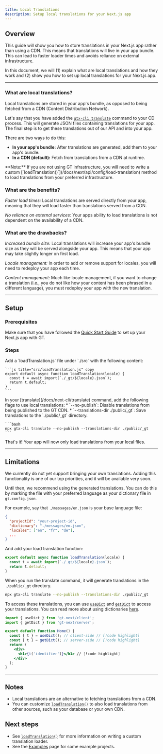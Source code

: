 ```yaml
---
title: Local Translations
description: Setup local translations for your Next.js app
---
```


## Overview

This guide will show you how to store translations in your Next.js app rather than using a CDN.
This means that translations will live in your app bundle.
This can lead to faster loader times and avoids reliance on external infrastructure.

In this document, we will (1) explain what are local translations and how they work and
(2) show you how to set up local translations for your Next.js app.

---

### What are local translations?

Local translations are stored in your app's bundle, as opposed to being fetched from a CDN (Content Distribution Network).

Let's say that you have added the [`gtx-cli translate`](/docs/next-cli/translate) command to your CD process.
This will generate JSON files containing translations for your app.
The final step is to get these translations out of our API and into your app.

There are two ways to do this:
 * **In your app's bundle:** After translations are generated, add them to your app's bundle.
 * **In a CDN (default):** Fetch from translations from a CDN at runtime.

<Callout>
  **Note:**
  If you are not using GT infrastructure, you will need to write a custom [`loadTranslation()`](/docs/next/api/config/load-translation) method to load translations from your preferred infrastructure.
</Callout>

### What are the benefits?

*Faster load times:* Local translations are served directly from your app,
meaning that they will load faster than translations served from a CDN.

*No reliance on external services:* Your apps ability to load translations is not dependent on the availability of a CDN.

### What are the drawbacks?

*Increased bundle size:* Local translations will increase your app's bundle size as they will be served alongside your app.
This means that your app may take slightly longer on first load.

*Locale management:* In order to add or remove support for locales, you will need to redeploy your app each time.

*Content management:* Much like locale management, if you want to change a translation (i.e., you do not like how your content has been phrased in a different language),
you must redeploy your app with the new translation.

---

## Setup

### Prerequisites

Make sure that you have followed the [Quick Start Guide](/docs/next/tutorials/quickstart) to set up your Next.js app with GT.

### Steps

<Steps>
  <Step>
    Add a `loadTranslation.js` file under `./src` with the following content:

    ```js title="src/loadTranslation.js" copy
    export default async function loadTranslation(locale) {
      const t = await import(`./_gt/${locale}.json`);
      return t.default;
    }
    ```
  </Step>

  <Step>
    In your [translate](/docs/next-cli/translate) command, add the following flags to use local translations:
      * `--no-publish`: Disable translations from being published to the GT CDN.
      * `--translations-dir ./public/_gt`: Save translations to the `./public/_gt` directory.
    
    ```bash
    npx gtx-cli translate --no-publish --translations-dir ./public/_gt
    ```
  </Step>
</Steps>

That's it! Your app will now only load translations from your local files.

---

## Limitations

We currently do not yet support bringing your own translations.
Adding this functionality is one of our top priorities, and it will be available very soon.

Until then, we recommend using the generated translations.
You can do this by marking the file with your preferred language as your dictionary file in `gt.config.json`.

For example, say that `./messages/en.json` is your base language file:
```json
{
  "projectId": "your-project-id",
  "dictionary": "./messages/en.json",
  "locales": ["en", "fr", "de"],
  ...
}
```

And add your load translation function:
```js title="src/loadTranslation.js" copy
export default async function loadTranslation(locale) {
  const t = await import(`./_gt/${locale}.json`);
  return t.default;
}
```

When you run the translate command, it will generate translations in the `./public/_gt` directory.
```bash
npx gtx-cli translate --no-publish --translations-dir ./public/_gt
```

To access these translations, you can use [`useDict`](/docs/nest/api/dictionary/useDict) and [`getDict`](/docs/nest/api/dictionary/getDict) to access your translations.
You can read more about using dictionaries [here](/docs/next/reference/dictionary-reference).

```jsx title="pages/index.js" copy
import { useDict } from 'gt-next/client';
import { getDict } from 'gt-next/server';

export default function Home() {
  const { t } = useDict(); // client-side // [!code highlight]
  const { t } = getDict(); // server-side // [!code highlight]
  return (
    <div>
      <h1>{t('identifier')}</h1> // [!code highlight]
    </div>
  );
}
```


---


## Notes
 * Local translations are an alternative to fetching translations from a CDN.
 * You can customize [`loadTranslation()`](/docs/next/api/config/load-translation) to also load translations from other sources, such as your database or your own CDN.

## Next steps
 * See [`loadTranslation()`](/docs/next/api/config/load-translation) for more information on writing a custom translation loader.
 * See the [Examples](/docs/reference/examples) page for some example projects.
